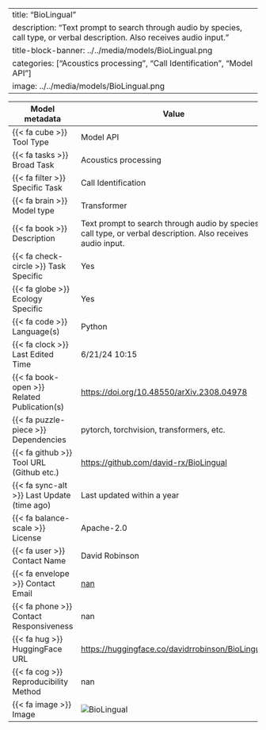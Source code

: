 
---
title: "BioLingual"
description: "Text prompt to search through audio by species, call type, or verbal description. Also receives audio input."
title-block-banner: ../../media/models/BioLingual.png
categories: ["Acoustics processing", "Call Identification", "Model API"]
image: ../../media/models/BioLingual.png
---

| Model metadata             | Value                               |
|----------------------------|------------------------------------|
| {{< fa cube >}} Tool Type | [Model API]{.tool_type .tool_type_pkglib} |
| {{< fa tasks >}} Broad Task | Acoustics processing |
| {{< fa filter >}} Specific Task | Call Identification |
| {{< fa brain >}} Model type | Transformer |
| {{< fa book >}} Description | Text prompt to search through audio by species, call type, or verbal description. Also receives audio input. |
| {{< fa check-circle >}} Task Specific | Yes |
| {{< fa globe >}} Ecology Specific | Yes |
| {{< fa code >}} Language(s) | Python |
| {{< fa clock >}} Last Edited Time | 6/21/24 10:15 |
| {{< fa book-open >}} Related Publication(s) | [ https://doi.org/10.48550/arXiv.2308.04978]( https://doi.org/10.48550/arXiv.2308.04978) |
| {{< fa puzzle-piece >}} Dependencies | pytorch, torchvision, transformers, etc. |
| {{< fa github >}} Tool URL (Github etc.) | [https://github.com/david-rx/BioLingual](https://github.com/david-rx/BioLingual) |
| {{< fa sync-alt >}} Last Update (time ago) | Last updated within a year |
| {{< fa balance-scale >}} License | Apache-2.0 |
| {{< fa user >}} Contact Name | David Robinson |
| {{< fa envelope >}} Contact Email | [nan](nan) |
| {{< fa phone >}} Contact Responsiveness | nan |
| {{< fa hug >}} HuggingFace URL | [https://huggingface.co/davidrrobinson/BioLingual](https://huggingface.co/davidrrobinson/BioLingual) |
| {{< fa cog >}} Reproducibility Method | nan |
| {{< fa image >}} Image | ![BioLingual](../../media/models/BioLingual.png) |
